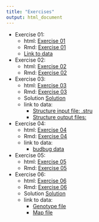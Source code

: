 ```yaml
---
title: "Exercises"
output: html_document
---
```


- Exercise 01:
    - html: [Exercise 01](./Exercises/Exercise_01.html)
    - Rmd: [Exercise 01](./Exercises/Exercise_01.Rmd)
    - [Link to data](https://github.com/rsbrennan/EvolutionaryGenomics/tree/master/Exercises/data)

- Exercise 02:
    - html: [Exercise 02](./Exercises/Exercise_02.html)
    - Rmd: [Exercise 02](./Exercises/Exercise_02.Rmd)

- Exercise 03:
    - html: [Exercise 03](./Exercises/Exercise_03.html)
    - Rmd: [Exercise 03](./Exercises/Exercise_03.Rmd)
    - Solution [Solution](./Exercises/Exercise_03_Solution.html)
    - link to data:  
        - [Structure input file: .stru](https://github.com/rsbrennan/EvolutionaryGenomics/tree/master/Exercises/data/fheteroclitus_coastal.pops.stru)
        - [Structure output files:](https://drive.google.com/drive/folders/1C9KbEUiBFSf_zJ9Cor8piH5TN8Buh2X-?usp=sharing)
        
- Exercise 04:
    - html: [Exercise 04](./Exercises/Exercise_04.html)
    - Rmd: [Exercise 04](./Exercises/Exercise_04.Rmd)
    - link to data:  
        - [budbug data](https://github.com/rsbrennan/EvolutionaryGenomics/blob/master/Exercises/data/bedbugs_cross_data.csv)
        
- Exercise 05:
    - html: [Exercise 05](./Exercises/Exercise_05.html)
    - Rmd: [Exercise 05](./Exercises/Exercise_05.Rmd)

- Exercise 06:
    - html: [Exercise 06](./Exercises/Exercise_06.html)
    - Rmd: [Exercise 06](./Exercises/Exercise_06.Rmd)
    - Solution [Solution](./Exercises/Exercise_06_Solution.html)
    - link to data:  
        - [Genotype  file](https://github.com/rsbrennan/EvolutionaryGenomics/tree/master/Exercises/data/BergEtAl2017_AtlanticCod_TransatlanticDataset.raw)
        - [Map file](https://github.com/rsbrennan/EvolutionaryGenomics/tree/master/Exercises/data/BergEtAl2017_AtlanticCod_TransatlanticDataset.map)